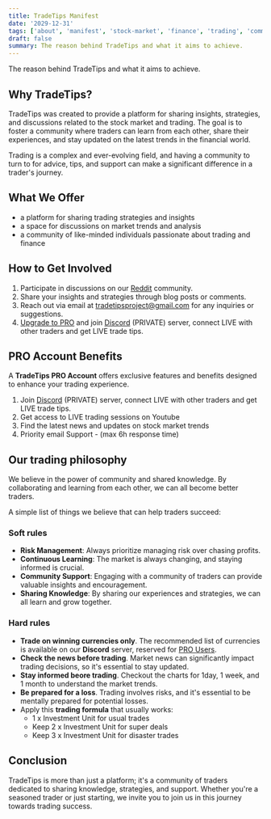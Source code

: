 ```yaml
---
title: TradeTips Manifest
date: '2029-12-31'
tags: ['about', 'manifest', 'stock-market', 'finance', 'trading', 'community']
draft: false
summary: The reason behind TradeTips and what it aims to achieve.
---
```


The reason behind TradeTips and what it aims to achieve.

## Why TradeTips?

TradeTips was created to provide a platform for sharing insights, strategies, and discussions related to the stock market and trading. 
The goal is to foster a community where traders can learn from each other, share their experiences, and stay updated on the latest trends in the financial world.

Trading is a complex and ever-evolving field, and having a community to turn to for advice, tips, and support can make a significant difference in a trader's journey.

## What We Offer

- a platform for sharing trading strategies and insights
- a space for discussions on market trends and analysis
- a community of like-minded individuals passionate about trading and finance

## How to Get Involved

1. Participate in discussions on our [Reddit](https://www.reddit.com/r/tradetips_ai/) community.
2. Share your insights and strategies through blog posts or comments.
3. Reach out via email at [tradetipsproject@gmail.com](mailto:tradetipsproject@gmail.com) for any inquiries or suggestions.
4. [Upgrade to PRO](/blog/pro-account) and join [Discord](https://discord.gg/4KJXPSHrSB) (PRIVATE) server, connect LIVE with other traders and get LIVE trade tips.

## PRO Account Benefits

A **TradeTips PRO Account** offers exclusive features and benefits designed to enhance your trading experience.

1. Join [Discord](https://discord.gg/4KJXPSHrSB) (PRIVATE) server, connect LIVE with other traders and get LIVE trade tips.
2. Get access to LIVE trading sessions on Youtube
3. Find the latest news and updates on stock market trends
4. Priority email Support - (max 6h response time)

## Our trading philosophy

We believe in the power of community and shared knowledge. By collaborating and learning from each other, we can all become better traders.

A simple list of things we believe that can help traders succeed:

### Soft rules 

- **Risk Management**: Always prioritize managing risk over chasing profits.
- **Continuous Learning**: The market is always changing, and staying informed is crucial.
- **Community Support**: Engaging with a community of traders can provide valuable insights and encouragement.
- **Sharing Knowledge**: By sharing our experiences and strategies, we can all learn and grow together.

### Hard rules

- **Trade on winning currencies only**. The recommended list of currencies is available on our **Discord** server, reserved for [PRO Users](/blog/pro-account).
- **Check the news before trading**. Market news can significantly impact trading decisions, so it's essential to stay updated.
- **Stay informed beore trading**. Checkout the charts for 1day, 1 week, and 1 month to understand the market trends.
- **Be prepared for a loss**. Trading involves risks, and it's essential to be mentally prepared for potential losses.
- Apply this **trading formula** that usually works: 
  - 1 x Investment Unit for usual trades
  - Keep 2 x Investment Unit for super deals
  - Keep 3 x Investment Unit for disaster trades

## Conclusion

TradeTips is more than just a platform; it's a community of traders dedicated to sharing knowledge, strategies, and support. 
Whether you're a seasoned trader or just starting, we invite you to join us in this journey towards trading success.
